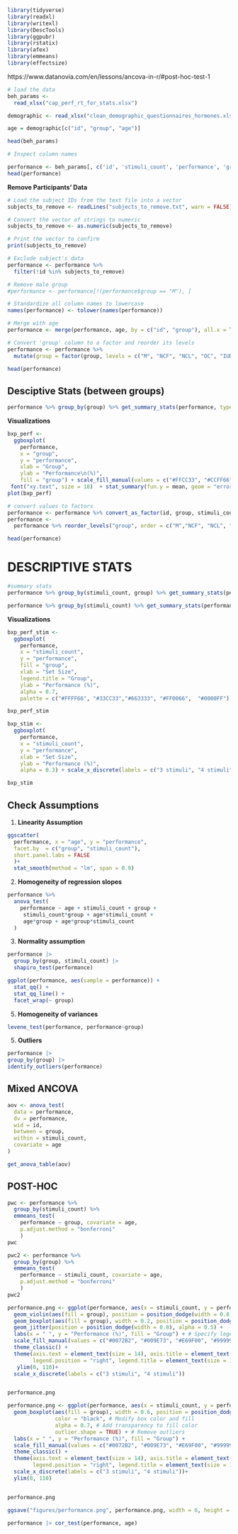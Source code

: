 

```{r message=FALSE, warning=FALSE, include=FALSE, paged.print=FALSE}
library(tidyverse)
library(readxl)
library(writexl)
library(DescTools)
library(ggpubr)
library(rstatix)
library(afex)
library(emmeans)
library(effectsize)
```

https://www.datanovia.com/en/lessons/ancova-in-r/#post-hoc-test-1

```{r}
# load the data
beh_params <-
  read_xlsx("cap_perf_rt_for_stats.xlsx")

demographic <- read_xlsx("clean_demographic_questionnaires_hormones.xlsx")

age = demographic[c("id", "group", "age")]

head(beh_params)


```


```{r}
# Inspect column names

performance <- beh_params[, c('id', 'stimuli_count', 'performance', 'group')]
head(performance)

```


**Remove Participants' Data**

```{r}
# Load the subject IDs from the text file into a vector
subjects_to_remove <- readLines("subjects_to_remove.txt", warn = FALSE)

# Convert the vector of strings to numeric
subjects_to_remove <- as.numeric(subjects_to_remove)

# Print the vector to confirm
print(subjects_to_remove)

```


```{r}

# Exclude subject's data
performance <- performance %>%
  filter(!id %in% subjects_to_remove)

# Remove male group
#performance <- performance[!(performance$group == "M"), ]

# Standardize all column names to lowercase
names(performance) <- tolower(names(performance))

# Merge with age
performance <- merge(performance, age, by = c("id", "group"), all.x = TRUE)

# Convert 'group' column to a factor and reorder its levels
performance <- performance %>%
  mutate(group = factor(group, levels = c("M", "NCF", "NCL", "OC", "IUD")))

head(performance)
```


##  **Desciptive Stats (between groups)**
```{r}
performance %>% group_by(group) %>% get_summary_stats(performance, type = "mean_sd")
```


**Visualizations**
```{r}

bxp_perf <-
  ggboxplot(
    performance, 
    x = "group",
    y = "performance",
    xlab = "Group",
    ylab = "Performance\n(%)",
    fill = "group") + scale_fill_manual(values = c("#FFCC33", "#CCFF66", "#FF99CC", "#9966CC", "#009E73")) + theme(legend.position = "none") + font("axis.title", size = 22) + 
 font("xy.text", size = 18)  + stat_summary(fun.y = mean, geom = "errorbar", aes(ymax = ..y.., ymin = ..y.., group = factor(group)), width = 0.8, linetype = "dashed", position = position_dodge())
plot(bxp_perf)
```


```{r}

# convert values to factors
performance <- performance %>% convert_as_factor(id, group, stimuli_count)
performance <-
  performance %>% reorder_levels("group", order = c("M","NCF", "NCL", "OC", "IUD" )) %>% reorder_levels("stimuli_count", order = c("3_stim", "4_stim"))

head(performance)
```


# **DESCRIPTIVE STATS**

```{r}
#summary stats
performance %>% group_by(stimuli_count, group) %>% get_summary_stats(performance, type = "mean_sd")

```

```{r}
performance %>% group_by(stimuli_count) %>% get_summary_stats(performance, type = "mean_sd")
```
**Visualizations**

```{r}

bxp_perf_stim <-
  ggboxplot(
    performance,
    x = "stimuli_count",
    y = "performance",
    fill = "group",
    xlab = "Set Size",
    legend.title = "Group",
    ylab = "Performance (%)",
    alpha = 0.7,
    palette = c("#FFFF66", "#33CC33","#663333", "#FF0066",  "#0000FF")) + scale_x_discrete(labels = c("3 stimuli", "4 stimuli")) + theme(legend.position = "right")

bxp_perf_stim
```


```{r}
bxp_stim <-
  ggboxplot(
    performance,
    x = "stimuli_count",
    y = "performance",
    xlab = "Set Size",
    ylab = "Performance (%)",
    alpha = 0.3) + scale_x_discrete(labels = c("3 stimuli", "4 stimuli"))

bxp_stim
```



## **Check Assumptions**

1. **Linearity Assumption**

```{r}

ggscatter(
  performance, x = "age", y = "performance",
  facet.by  = c("group", "stimuli_count"), 
  short.panel.labs = FALSE
  )+
  stat_smooth(method = "lm", span = 0.9)

```


2. **Homogeneity of regression slopes**

```{r}


performance %>%
  anova_test(
    performance ~ age + stimuli_count + group + 
     stimuli_count*group + age*stimuli_count +
     age*group + age*group*stimuli_count
  )

```

3. **Normality assumption**

```{r}
performance |> 
  group_by(group, stimuli_count) |> 
  shapiro_test(performance)
```

```{r}
ggplot(performance, aes(sample = performance)) +
  stat_qq() +
  stat_qq_line() +
  facet_wrap(~ group)
```


5. **Homogeneity of variances**

```{r}

levene_test(performance, performance~group)


```

5. **Outliers**

```{r}
performance |> 
group_by(group) |> 
identify_outliers(performance)
```


## **Mixed ANCOVA**
```{r}

aov <- anova_test(
  data = performance, 
  dv = performance, 
  wid = id, 
  between = group, 
  within = stimuli_count, 
  covariate = age
)

get_anova_table(aov)

```

## **POST-HOC**



```{r}

pwc <- performance %>%
  group_by(stimuli_count) %>%  
  emmeans_test(
    performance ~ group, covariate = age, 
    p.adjust.method = "bonferroni"
    ) 
pwc
```


```{r}

pwc2 <- performance %>%
  group_by(group) %>%  
  emmeans_test(
    performance ~ stimuli_count, covariate = age, 
    p.adjust.method = "bonferroni"
    ) 
pwc2

```

```{r}
performance.png <- ggplot(performance, aes(x = stimuli_count, y = performance, fill = group)) +
  geom_violin(aes(fill = group), position = position_dodge(width = 0.8), trim = FALSE) + # Add fill aesthetic
  geom_boxplot(aes(fill = group), width = 0.2, position = position_dodge(width = 0.8)) + # Add fill aesthetic
  geom_jitter(position = position_dodge(width = 0.8), alpha = 0.5) +
  labs(x = " ", y = "Performance (%)", fill = "Group") + # Specify legend title
  scale_fill_manual(values = c("#0072B2", "#009E73", "#E69F00", "#999999", "#CC79A7")) +
  theme_classic() +
  theme(axis.text = element_text(size = 14), axis.title = element_text(size = 18),
        legend.position = "right", legend.title = element_text(size = 16), legend.text = element_text(size = 14))+
   ylim(0, 110)+
  scale_x_discrete(labels = c("3 stimuli", "4 stimuli"))


performance.png
```


```{r}
performance.png <- ggplot(performance, aes(x = stimuli_count, y = performance, fill = group)) +
  geom_boxplot(aes(fill = group), width = 0.6, position = position_dodge(width = 0.8),
               color = "black", # Modify box color and fill
               alpha = 0.7, # Add transparency to fill color
               outlier.shape = TRUE) + # Remove outliers
  labs(x = " ", y = "Performance (%)", fill = "Group") +
  scale_fill_manual(values = c("#0072B2", "#009E73", "#E69F00", "#999999", "#CC79A7")) +
  theme_classic() +
  theme(axis.text = element_text(size = 14), axis.title = element_text(size = 18),
        legend.position = "right", legend.title = element_text(size = 16), legend.text = element_text(size = 14)) +
  scale_x_discrete(labels = c("3 stimuli", "4 stimuli"))+
  ylim(0, 110)


performance.png
```
```{r}
ggsave("figures/performance.png", performance.png, width = 6, height = 4.5)
```


```{r}
performance |> cor_test(performance, age)
```

